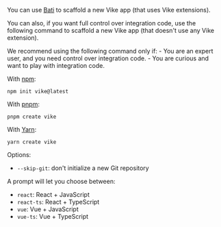 
You can use [Bati](https://batijs.github.io/) to scaffold a new Vike app (that uses <Link href="/extensions">Vike extensions</Link>).

You can also, if you want full control over integration code, use the following command to scaffold a new Vike app (that doesn't use any Vike extension).

<Warning>
We recommend using the following command only if:
 - You are an expert user, and you need control over integration code.
 - You are curious and want to play with integration code.
</Warning>

With [npm](https://www.npmjs.com/):

```shell
npm init vike@latest
```

With [pnpm](https://pnpm.io/):

```shell
pnpm create vike
```

With [Yarn](https://yarnpkg.com/):

```shell
yarn create vike
```

Options:
- `--skip-git`: don't initialize a new Git repository

A prompt will let you choose between:
- `react`: React + JavaScript
- `react-ts`: React + TypeScript
- `vue`: Vue + JavaScript
- `vue-ts`: Vue + TypeScript
